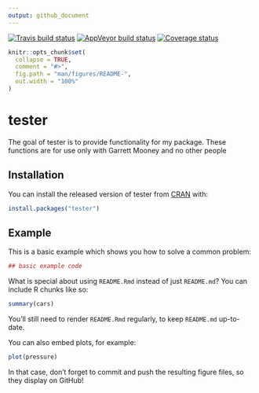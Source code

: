 ```yaml
---
output: github_document
---
```


[![Travis build status](https://travis-ci.org/GarrettMooney/tester.svg?branch=master)](https://travis-ci.org/GarrettMooney/tester)
[![AppVeyor build status](https://ci.appveyor.com/api/projects/status/github/GarrettMooney/tester?branch=master&svg=true)](https://ci.appveyor.com/project/GarrettMooney/tester)
[![Coverage status](https://codecov.io/gh/GarrettMooney/tester/branch/master/graph/badge.svg)](https://codecov.io/github/GarrettMooney/tester?branch=master)

<!-- README.md is generated from README.Rmd. Please edit that file -->

```r
knitr::opts_chunk$set(
  collapse = TRUE,
  comment = "#>",
  fig.path = "man/figures/README-",
  out.width = "100%"
)
```
# tester

The goal of tester is to provide functionality for my package. These functions are for use only with Garrett Mooney and no other people

## Installation

You can install the released version of tester from [CRAN](https://CRAN.R-project.org) with:

``` r
install.packages("tester")
```

## Example

This is a basic example which shows you how to solve a common problem:

```r
## basic example code
```

What is special about using `README.Rmd` instead of just `README.md`? You can include R chunks like so:

```r
summary(cars)
```

You'll still need to render `README.Rmd` regularly, to keep `README.md` up-to-date.

You can also embed plots, for example:

```r
plot(pressure)
```

In that case, don't forget to commit and push the resulting figure files, so they display on GitHub!
